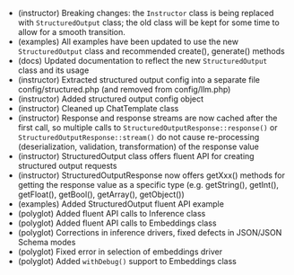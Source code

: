  - (instructor) Breaking changes: the `Instructor` class is being replaced with `StructuredOutput` class; the old class will be kept for some time to allow for a smooth transition.
 - (examples) All examples have been updated to use the new `StructuredOutput` class and recommended create(), generate() methods
 - (docs) Updated documentation to reflect the new `StructuredOutput` class and its usage
 - (instructor) Extracted structured output config into a separate file config/structured.php (and removed from config/llm.php)
 - (instructor) Added structured output config object
 - (instructor) Cleaned up ChatTemplate class
 - (instructor) Response and response streams are now cached after the first call, so multiple calls to `StructuredOutputResponse::response()` or `StructuredOutputResponse::stream()` do not cause re-processing (deserialization, validation, transformation) of the response value
 - (instructor) StructuredOutput class offers fluent API for creating structured output requests
 - (instructor) StructuredOutputResponse now offers getXxx() methods for getting the response value as a specific type (e.g. getString(), getInt(), getFloat(), getBool(), getArray(), getObject())
 - (examples) Added StructuredOutput fluent API example
 - (polyglot) Added fluent API calls to Inference class
 - (polyglot) Added fluent API calls to Embeddings class
 - (polyglot) Corrections in inference drivers, fixed defects in JSON/JSON Schema modes
 - (polyglot) Fixed error in selection of embeddings driver
 - (polyglot) Added `withDebug()` support to Embeddings class